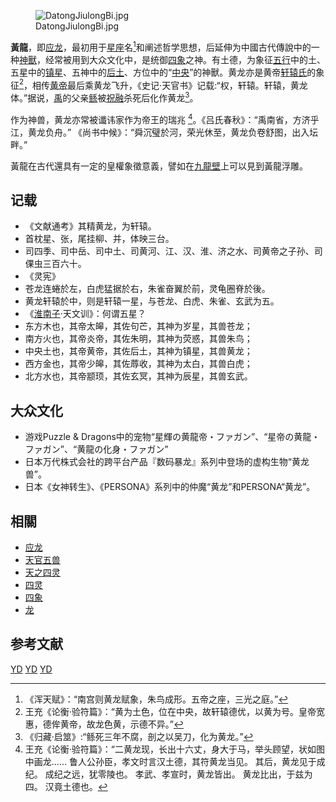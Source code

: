 [[Image:DatongJiulongBi.jpg|thumb]]

'''黃龍'''，即[[应龙|应龙]]，最初用于[[星座|星座]]名<ref>《浑天赋》：“南宫则黄龙赋象，朱鸟成形。五帝之座，三光之庭。”</ref>和阐述哲学思想，后延伸为中國古代傳說中的一种[[神獸|神獸]]，经常被用到大众文化中，是统御[[四象|四象]]之神。有土德，为象征[[五行|五行]]中的土、五星中的[[镇星|镇星]]、五神中的[[后土|后土]]、方位中的“[[中央|中央]]”的神獸。黄龙亦是黄帝[[轩辕氏|轩辕氏]]的象征<ref> 王充《论衡·验符篇》：“黄为土色，位在中央，故轩辕德优，以黄为号。皇帝宽惠，德侔黄帝，故龙色黄，示德不异。”</ref>，相传[[黄帝|黄帝]]最后乘黄龙飞升，《史记·天官书》记载:“权，轩辕。轩辕，黄龙体。”据说，[[禹|禹]]的父亲[[鲧|鲧]]被[[祝融|祝融]]杀死后化作黄龙<ref>《归藏·启筮》:“鲧死三年不腐，剖之以吴刀，化为黄龙。”</ref>。

作为神兽，黄龙亦常被谶讳家作为帝王的瑞兆 <ref>王充《论衡·验符篇》：“二黄龙现，长出十六丈，身大于马，举头顾望，状如图中画龙...... 鲁人公孙臣，孝文时言汉土德，其符黄龙当见。 其后，黄龙见于成纪。 成纪之远，犹零陵也。 孝武、孝宣时，黄龙皆出。 黄龙比出，于兹为四。 汉竟土德也。</ref>。《吕氏春秋》：“禹南省，方济乎江，黄龙负舟。”  《尚书中候》：“舜沉璧於河，荣光休至，黄龙负卷舒图，出入坛畔。”

黃龍在古代還具有一定的皇權象徵意義，譬如在[[九龍壁|九龍壁]]上可以見到黃龍浮雕。

== 记载 ==
*《文献通考》其精黄龙，为轩辕。
*首枕星、张，尾挂柳、并，体映三台。
*司四季、司中岳、司中土、司黄河、江、汉、淮、济之水、司黄帝之子孙、司倮虫三百六十。
*《灵宪》
*苍龙连蜷於左，白虎猛据於右，朱雀奋翼於前，灵龟圈脊於後。
*黄龙轩辕於中，则是轩辕一星，与苍龙、白虎、朱雀、玄武为五。
*《[[淮南子|淮南子]]·天文训》：何谓五星？
*东方木也，其帝太皞，其佐句芒，其神为岁星，其兽苍龙；
*南方火也，其帝炎帝，其佐朱明，其神为荧惑，其兽朱鸟；
*中央土也，其帝黄帝，其佐后土，其神为镇星，其兽黄龙；
*西方金也，其帝少皞，其佐蓐收，其神为太白，其兽白虎；
*北方水也，其帝颛顼，其佐玄冥，其神为辰星，其兽玄武。

== 大众文化 ==
*游戏Puzzle & Dragons中的宠物“星輝の黄龍帝・ファガン”、“星帝の黄龍・ファガン”、“黄龍の化身・ファガン”
*日本万代株式会社的跨平台产品『数码暴龙』系列中登场的虚构生物“黄龙兽”。
*日本《女神转生》、《PERSONA》系列中的仲魔“黄龙”和PERSONA“黄龙”。

== 相關 ==
*[[应龙|应龙]]
* [[天官五兽|天官五兽]]
* [[天之四灵|天之四灵]]
* [[四灵|四灵]]
* [[四象|四象]]
* [[龙|龙]]
== 参考文献 ==
{{Reflist}}

[[Category:中國思想|YD]]
[[Category:中國占星術|YD]]
[[Category:龍|YD]]